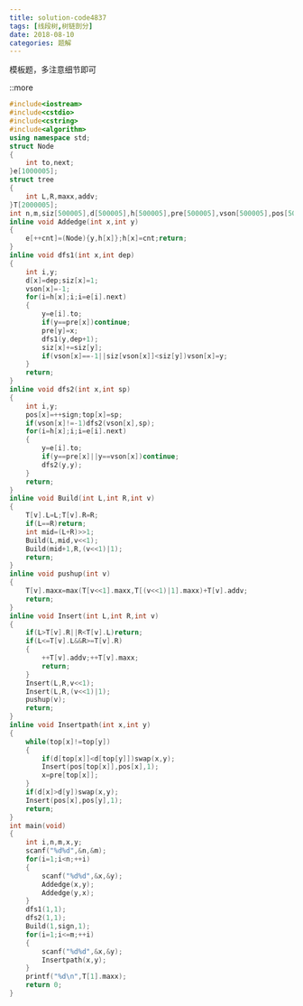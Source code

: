 ```yaml
---
title: solution-code4837
tags: [线段树,树链剖分]
date: 2018-08-10
categories: 题解
---
```


模板题，多注意细节即可

::more


```cpp
#include<iostream>
#include<cstdio>
#include<cstring>
#include<algorithm>
using namespace std;
struct Node
{
	int to,next;
}e[1000005];
struct tree
{
	int L,R,maxx,addv;
}T[2000005];
int n,m,siz[500005],d[500005],h[500005],pre[500005],vson[500005],pos[500005],top[500005],sign,cnt;
inline void Addedge(int x,int y)
{
	e[++cnt]=(Node){y,h[x]};h[x]=cnt;return;
}
inline void dfs1(int x,int dep)
{
	int i,y;
	d[x]=dep;siz[x]=1;
	vson[x]=-1;
	for(i=h[x];i;i=e[i].next)
	{
		y=e[i].to;
		if(y==pre[x])continue;
		pre[y]=x;
		dfs1(y,dep+1);
		siz[x]+=siz[y];
		if(vson[x]==-1||siz[vson[x]]<siz[y])vson[x]=y;
	}
	return;
}
inline void dfs2(int x,int sp)
{
	int i,y;
	pos[x]=++sign;top[x]=sp;
	if(vson[x]!=-1)dfs2(vson[x],sp);
	for(i=h[x];i;i=e[i].next)
	{
		y=e[i].to;
		if(y==pre[x]||y==vson[x])continue;
		dfs2(y,y);
	}
	return;
}
inline void Build(int L,int R,int v)
{
	T[v].L=L;T[v].R=R;
	if(L==R)return;
	int mid=(L+R)>>1;
	Build(L,mid,v<<1);
	Build(mid+1,R,(v<<1)|1);
	return;
}
inline void pushup(int v)
{
	T[v].maxx=max(T[v<<1].maxx,T[(v<<1)|1].maxx)+T[v].addv;
	return;
}
inline void Insert(int L,int R,int v)
{
	if(L>T[v].R||R<T[v].L)return;
	if(L<=T[v].L&&R>=T[v].R)
	{
		++T[v].addv;++T[v].maxx;
		return;
	}
	Insert(L,R,v<<1);
	Insert(L,R,(v<<1)|1);
	pushup(v);
	return;
}
inline void Insertpath(int x,int y)
{
	while(top[x]!=top[y])
	{
		if(d[top[x]]<d[top[y]])swap(x,y);
		Insert(pos[top[x]],pos[x],1);
		x=pre[top[x]];
	}
	if(d[x]>d[y])swap(x,y);
	Insert(pos[x],pos[y],1);
	return;
}
int main(void)
{
	int i,n,m,x,y;
	scanf("%d%d",&n,&m);
	for(i=1;i<n;++i)
	{
		scanf("%d%d",&x,&y);
		Addedge(x,y);
		Addedge(y,x);
	}
	dfs1(1,1);
	dfs2(1,1);
	Build(1,sign,1);
	for(i=1;i<=m;++i)
	{
		scanf("%d%d",&x,&y);
		Insertpath(x,y);
	}
	printf("%d\n",T[1].maxx);
	return 0;
}
```
